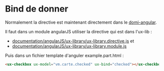 
<Meta title="Documentation|AngularJS" />

# Bind de donner

Normalement la directive est maintenant directement dans le [domi-angular](http://scm.s.arkea.com:8080/repos/9019/domi-angular/trunk/src/app/components/bux-library/).

Il faut dans un module angularJS utiliser la directive qui est dans l'ux-lib :

- [documentation/angularJS/ux-library/ux-library.directive.js]('https://gitlabtux2-a.l.infra.arkea.com/BAD/9020/ux-library/blob/develop/documentation/angularJS/ux-library/ux-library.directive.js') et
- [documentation/angularJS/ux-library/ux-library.module.js]('https://gitlabtux2-a.l.infra.arkea.com/BAD/9020/ux-library/blob/develop/documentation/angularJS/ux-library/ux-library.module.js')

Puis dans un fichier template d'anguler example.part.html :

```html
<ux-checkbox ux-model="vm.carte.checked" ux-bind="checked"></ux-checkbox>
```
